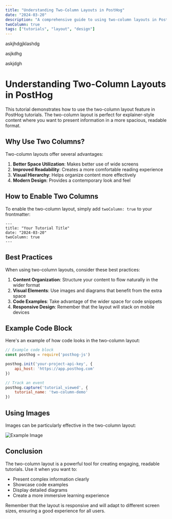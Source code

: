 ```yaml
---
title: "Understanding Two-Column Layouts in PostHog"
date: "2024-03-20"
description: "A comprehensive guide to using two-column layouts in PostHog tutorials"
twoColumn: true
tags: ["tutorials", "layout", "design"]
---
```


<CodeReference
  file="contents/code-examples/two-column-demo/a.js"
  description="Example file with various export patterns"
  language="javascript"
  lines="1-8"> 
  askjhdgjklashdg

  asjkdhg

  askjdgh

</CodeReference>

# Understanding Two-Column Layouts in PostHog

This tutorial demonstrates how to use the two-column layout feature in PostHog tutorials. The two-column layout is perfect for explainer-style content where you want to present information in a more spacious, readable format.

## Why Use Two Columns?

Two-column layouts offer several advantages:

1. **Better Space Utilization**: Makes better use of wide screens
2. **Improved Readability**: Creates a more comfortable reading experience
3. **Visual Hierarchy**: Helps organize content more effectively
4. **Modern Design**: Provides a contemporary look and feel

## How to Enable Two Columns

To enable the two-column layout, simply add `twoColumn: true` to your frontmatter:

```mdx
---
title: "Your Tutorial Title"
date: "2024-03-20"
twoColumn: true
---
```

## Best Practices


When using two-column layouts, consider these best practices:

1. **Content Organization**: Structure your content to flow naturally in the wider format
2. **Visual Elements**: Use images and diagrams that benefit from the extra space
3. **Code Examples**: Take advantage of the wider space for code snippets
4. **Responsive Design**: Remember that the layout will stack on mobile devices

## Example Code Block

Here's an example of how code looks in the two-column layout:

```javascript
// Example code block
const posthog = require('posthog-js')

posthog.init('your-project-api-key', {
    api_host: 'https://app.posthog.com'
})

// Track an event
posthog.capture('tutorial_viewed', {
    tutorial_name: 'two-column-demo'
})
```

## Using Images

Images can be particularly effective in the two-column layout:

![Example Image](https://posthog.com/static/5c0c0c0c0c0c0c0c0c0c0c0c0c0c0c0c/hero.png)

## Conclusion

The two-column layout is a powerful tool for creating engaging, readable tutorials. Use it when you want to:

- Present complex information clearly
- Showcase code examples
- Display detailed diagrams
- Create a more immersive learning experience

Remember that the layout is responsive and will adapt to different screen sizes, ensuring a good experience for all users. 